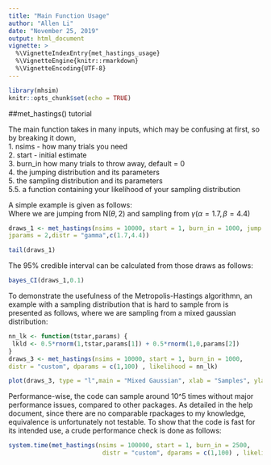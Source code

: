 ```yaml
---
title: "Main Function Usage"
author: "Allen Li"
date: "November 25, 2019"
output: html_document
vignette: >
  %\VignetteIndexEntry{met_hastings_usage}
  %\VignetteEngine{knitr::rmarkdown}
  %\VignetteEncoding{UTF-8}
---
```


```r
library(mhsim)
knitr::opts_chunk$set(echo = TRUE)
```

##met_hastings() tutorial

The main function takes in many inputs, which may be confusing at first, so by breaking it down,  
1. nsims - how many trials you need  
2. start - initial estimate  
3. burn_in how many trials to throw away, default = 0  
4. the jumping distribution and its parameters  
5. the sampling distribution and its parameters   
5.5. a function containing your likelihood of your sampling distribution  

A simple example is given as follows:  
Where we are jumping from N$(\theta,2)$
and sampling from $\gamma(\alpha = 1.7, \beta = 4.4)$
```r
draws_1 <- met_hastings(nsims = 10000, start = 1, burn_in = 1000, jump = "normal",
jparams = 2,distr = "gamma",c(1.7,4.4))

tail(draws_1)
```

The 95% credible interval can be calculated from those draws as follows:
```r
bayes_CI(draws_1,0.1)
```
To demonstrate the usefulness of the Metropolis-Hastings algorithmn, an example with a
sampling distribution that is hard to sample from is presented as follows,
where we are sampling from a mixed gaussian distribution:

```r
nn_lk <- function(tstar,params) {
 lkld <- 0.5*rnorm(1,tstar,params[1]) + 0.5*rnorm(1,0,params[2])
}
draws_3 <- met_hastings(nsims = 10000, start = 1, burn_in = 1000,
distr = "custom", dparams = c(1,100) , likelihood = nn_lk)

plot(draws_3, type = "l",main = "Mixed Gaussian", xlab = "Samples", ylab = "#")
```

Performance-wise, the code can sample around 10^5 times without major performance issues, compared to other packages. As detailed in the help document, since there are no comparable rpackages to my knowledge, equivalence is unfortunately not testable. To show that the code is fast for its intended use, a crude performance check is done as follows: 

```r
system.time(met_hastings(nsims = 100000, start = 1, burn_in = 2500,
                          distr = "custom", dparams = c(1,100) , likelihood = nn_lk))
```
